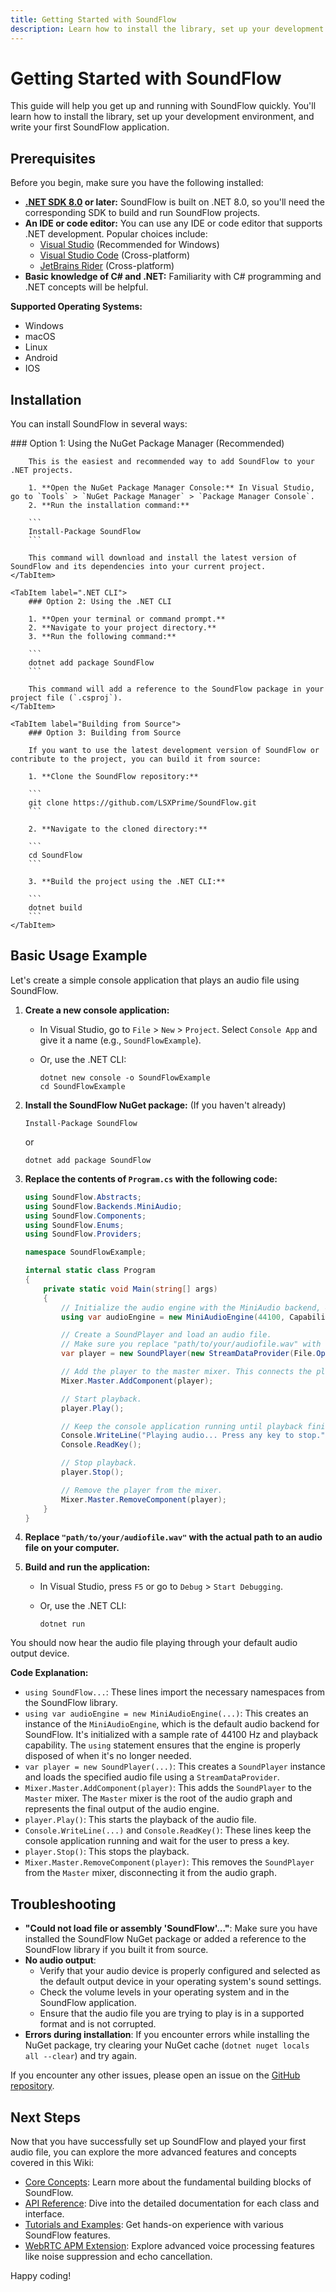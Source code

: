 ```yaml
---
title: Getting Started with SoundFlow
description: Learn how to install the library, set up your development environment, and write your first SoundFlow application.
---
```



# Getting Started with SoundFlow

This guide will help you get up and running with SoundFlow quickly. You'll learn how to install the library, set up your development environment, and write your first SoundFlow application.

## Prerequisites

Before you begin, make sure you have the following installed:

*   **[.NET SDK 8.0](https://dotnet.microsoft.com/download/dotnet/8.0) or later:** SoundFlow is built on .NET 8.0, so you'll need the corresponding SDK to build and run SoundFlow projects.
*   **An IDE or code editor:** You can use any IDE or code editor that supports .NET development. Popular choices include:
    *   [Visual Studio](https://visualstudio.microsoft.com/) (Recommended for Windows)
    *   [Visual Studio Code](https://code.visualstudio.com/) (Cross-platform)
    *   [JetBrains Rider](https://www.jetbrains.com/rider/) (Cross-platform)
*   **Basic knowledge of C# and .NET:** Familiarity with C# programming and .NET concepts will be helpful.

**Supported Operating Systems:**

*   Windows
*   macOS
*   Linux
*   Android
*   IOS

## Installation

You can install SoundFlow in several ways:

<Tabs>
    <TabItem label="NuGet Package Manager">
        ### Option 1: Using the NuGet Package Manager (Recommended)

        This is the easiest and recommended way to add SoundFlow to your .NET projects.

        1. **Open the NuGet Package Manager Console:** In Visual Studio, go to `Tools` > `NuGet Package Manager` > `Package Manager Console`.
        2. **Run the installation command:**

        ```
        Install-Package SoundFlow
        ```

        This command will download and install the latest version of SoundFlow and its dependencies into your current project.
    </TabItem>

    <TabItem label=".NET CLI">
        ### Option 2: Using the .NET CLI

        1. **Open your terminal or command prompt.**
        2. **Navigate to your project directory.**
        3. **Run the following command:**

        ```
        dotnet add package SoundFlow
        ```

        This command will add a reference to the SoundFlow package in your project file (`.csproj`).
    </TabItem>

    <TabItem label="Building from Source">
        ### Option 3: Building from Source

        If you want to use the latest development version of SoundFlow or contribute to the project, you can build it from source:

        1. **Clone the SoundFlow repository:**

        ```
        git clone https://github.com/LSXPrime/SoundFlow.git
        ```

        2. **Navigate to the cloned directory:**

        ```
        cd SoundFlow
        ```

        3. **Build the project using the .NET CLI:**

        ```
        dotnet build
        ```
    </TabItem>
</Tabs>


## Basic Usage Example

Let's create a simple console application that plays an audio file using SoundFlow.

<Steps>

1. **Create a new console application:**
    *   In Visual Studio, go to `File` > `New` > `Project`. Select `Console App` and give it a name (e.g., `SoundFlowExample`).
    *   Or, use the .NET CLI:

        ```
        dotnet new console -o SoundFlowExample
        cd SoundFlowExample
        ```

2. **Install the SoundFlow NuGet package:** (If you haven't already)

    ```
    Install-Package SoundFlow
    ```

    or

    ```
    dotnet add package SoundFlow
    ```

3. **Replace the contents of `Program.cs` with the following code:**

    ```csharp
    using SoundFlow.Abstracts;
    using SoundFlow.Backends.MiniAudio;
    using SoundFlow.Components;
    using SoundFlow.Enums;
    using SoundFlow.Providers;

    namespace SoundFlowExample;

    internal static class Program
    {
        private static void Main(string[] args)
        {
            // Initialize the audio engine with the MiniAudio backend, 44.1kHz sample rate, and playback capability.
            using var audioEngine = new MiniAudioEngine(44100, Capability.Playback);

            // Create a SoundPlayer and load an audio file.
            // Make sure you replace "path/to/your/audiofile.wav" with the actual path to your audio file.
            var player = new SoundPlayer(new StreamDataProvider(File.OpenRead("path/to/your/audiofile.wav")));

            // Add the player to the master mixer. This connects the player's output to the audio engine's output.
            Mixer.Master.AddComponent(player);

            // Start playback.
            player.Play();

            // Keep the console application running until playback finishes or the user presses a key.
            Console.WriteLine("Playing audio... Press any key to stop.");
            Console.ReadKey();

            // Stop playback.
            player.Stop();

            // Remove the player from the mixer.
            Mixer.Master.RemoveComponent(player);
        }
    }
    ```

4. **Replace `"path/to/your/audiofile.wav"` with the actual path to an audio file on your computer.**

5. **Build and run the application:**
    *   In Visual Studio, press `F5` or go to `Debug` > `Start Debugging`.
    *   Or, use the .NET CLI:

        ```
        dotnet run
        ```
    
</Steps>

You should now hear the audio file playing through your default audio output device.

**Code Explanation:**

*   `using SoundFlow...`: These lines import the necessary namespaces from the SoundFlow library.
*   `using var audioEngine = new MiniAudioEngine(...)`: This creates an instance of the `MiniAudioEngine`, which is the default audio backend for SoundFlow. It's initialized with a sample rate of 44100 Hz and playback capability. The `using` statement ensures that the engine is properly disposed of when it's no longer needed.
*   `var player = new SoundPlayer(...)`: This creates a `SoundPlayer` instance and loads the specified audio file using a `StreamDataProvider`.
*   `Mixer.Master.AddComponent(player)`: This adds the `SoundPlayer` to the `Master` mixer. The `Master` mixer is the root of the audio graph and represents the final output of the audio engine.
*   `player.Play()`: This starts the playback of the audio file.
*   `Console.WriteLine(...)` and `Console.ReadKey()`: These lines keep the console application running and wait for the user to press a key.
*   `player.Stop()`: This stops the playback.
*   `Mixer.Master.RemoveComponent(player)`: This removes the `SoundPlayer` from the `Master` mixer, disconnecting it from the audio graph.


## Troubleshooting

*   **"Could not load file or assembly 'SoundFlow'..."**: Make sure you have installed the SoundFlow NuGet package or added a reference to the SoundFlow library if you built it from source.
*   **No audio output**:
    *   Verify that your audio device is properly configured and selected as the default output device in your operating system's sound settings.
    *   Check the volume levels in your operating system and in the SoundFlow application.
    *   Ensure that the audio file you are trying to play is in a supported format and is not corrupted.
*   **Errors during installation**: If you encounter errors while installing the NuGet package, try clearing your NuGet cache (`dotnet nuget locals all --clear`) and try again.

If you encounter any other issues, please open an issue on the [GitHub repository](https://github.com/LSXPrime/SoundFlow).

## Next Steps

Now that you have successfully set up SoundFlow and played your first audio file, you can explore the more advanced features and concepts covered in this Wiki:

*   [Core Concepts](./core-concepts): Learn more about the fundamental building blocks of SoundFlow.
*   [API Reference](./api-reference): Dive into the detailed documentation for each class and interface.
*   [Tutorials and Examples](./tutorials-and-examples): Get hands-on experience with various SoundFlow features.
*   [WebRTC APM Extension](./extensions/webrtc-apm): Explore advanced voice processing features like noise suppression and echo cancellation.

Happy coding!